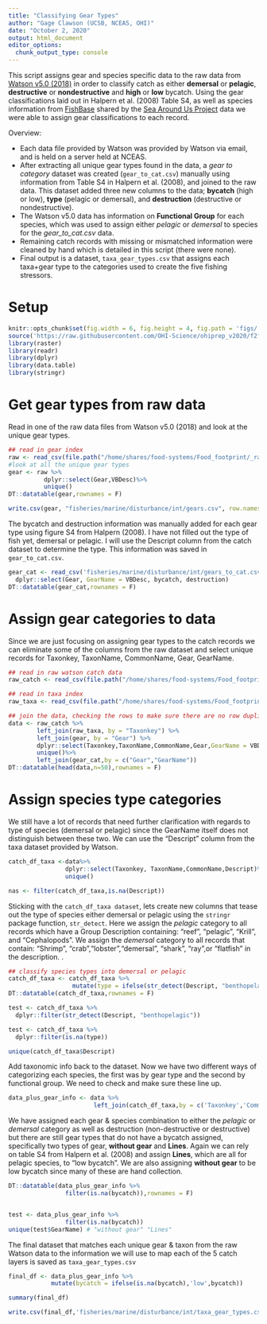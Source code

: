 ```yaml
---
title: "Classifying Gear Types"
author: "Gage Clawson (UCSB, NCEAS, OHI)"
date: "October 2, 2020"
output: html_document
editor_options: 
  chunk_output_type: console
---
```


This script assigns gear and species specific data to the raw data from [Watson v5.0 (2018)](https://www.nature.com/articles/sdata201739) in order to classify catch as either **demersal** or **pelagic**, **destructive** or **nondestructive** and **high** or **low** bycatch. Using the gear classifications laid out in Halpern et al. (2008) Table S4, as well as species information from [FishBase](http://www.fishbase.org/search.php) shared by the [Sea Around Us Project](http://www.seaaroundus.org/) data we were able to assign gear classifications to each record.

Overview:

- Each data file provided by Watson was provided by Watson via email, and is held on a server held at NCEAS.
- After extracting all unique gear types found in the data, a *gear to category* dataset was created (`gear_to_cat.csv`) manually using information from Table S4 in Halpern et al. (2008), and joined to the raw data. This dataset added three new columns to the data; **bycatch** (high or low), **type** (pelagic or demersal), and **destruction** (destructive or nondestructive). 
- The Watson v5.0 data has information on **Functional Group** for each species, which was used to assign either *pelagic* or *demersal* to species for the *gear_to_cat.csv* data.
- Remaining catch records with missing or mismatched information were cleaned by hand which is detailed in this script (there were none).
- Final output is a dataset, `taxa_gear_types.csv` that assigns each taxa+gear type to the categories used to create the five fishing stressors.


# Setup
```r
knitr::opts_chunk$set(fig.width = 6, fig.height = 4, fig.path = 'figs/',message = FALSE, warning = FALSE)
source('https://raw.githubusercontent.com/OHI-Science/ohiprep_v2020/f2f4f0592d29e465dba2b3889d110cbda56eeff9/workflow/R/common.R')
library(raster)
library(readr)
library(dplyr)
library(data.table)
library(stringr)
```

# Get gear types from raw data

Read in one of the raw data files from Watson v5.0 (2018) and look at the unique gear types.

```r

## read in gear index 
raw <- read_csv(file.path("/home/shares/food-systems/Food_footprint/_raw_data/watson_data/v5.0/Codes_gear.csv"))
#look at all the unique gear types
gear <- raw %>%
          dplyr::select(Gear,VBDesc)%>%
          unique()
DT::datatable(gear,rownames = F)

write.csv(gear, "fisheries/marine/disturbance/int/gears.csv", row.names = FALSE)
```


The bycatch and destruction information was manually added for each gear type using figure S4 from Halpern (2008). I have not filled out the type of fish yet, demersal or pelagic. I will use the Descript column from the catch dataset to determine the type. This information was saved in `gear_to_cat.csv`.


```r
gear_cat <- read_csv('fisheries/marine/disturbance/int/gears_to_cat.csv') %>%
  dplyr::select(Gear, GearName = VBDesc, bycatch, destruction)
DT::datatable(gear_cat,rownames = F)
```

# Assign gear categories to data

Since we are just focusing on assigning gear types to the catch records we can eliminate some of the columns from the raw dataset and select unique records for Taxonkey, TaxonName, CommonName, Gear, GearName.

```r

## read in raw watson catch data 
raw_catch <- read_csv(file.path("/home/shares/food-systems/Food_footprint/_raw_data/watson_data/v5.0/Catch2015_2019.csv"))

## read in taxa index
raw_taxa <- read_csv(file.path("/home/shares/food-systems/Food_footprint/_raw_data/watson_data/v5.0/Codes_taxa.csv"))

## join the data, checking the rows to make sure there are no row duplications
data <- raw_catch %>%
        left_join(raw_taxa, by = "Taxonkey") %>%
        left_join(gear, by = "Gear") %>% 
        dplyr::select(Taxonkey,TaxonName,CommonName,Gear,GearName = VBDesc, Descript)%>%
        unique()%>%
        left_join(gear_cat,by = c("Gear","GearName"))
DT::datatable(head(data,n=50),rownames = F)
```

# Assign species type categories

We still have a lot of records that need further clarification with regards to type of species (demersal or pelagic) since the GearName itself does not distinguish between these two. We can use the "Descript" column from the taxa dataset provided by Watson. 


```r
catch_df_taxa <-data%>%
                dplyr::select(Taxonkey, TaxonName,CommonName,Descript)%>%
                unique()

nas <- filter(catch_df_taxa,is.na(Descript))
```

Sticking with the `catch_df_taxa dataset`, lets create new columns that tease out the type of species either demersal or pelagic using the `stringr` package function, `str_detect`. Here we assign the *pelagic* category to all records which have a Group Description containing: "reef", "pelagic", "Krill", and "Cephalopods". We assign the *demersal* category to all records that contain: "Shrimp", "crab","lobster","demersal", "shark", "ray",or "flatfish" in the description.
.

```r
## classify species types into demersal or pelagic
catch_df_taxa <- catch_df_taxa %>%
                  mutate(type = ifelse(str_detect(Descript, "benthopelagic|shrimp|crab|lobster|demersal|flatfish|shark|ray"),"demersal", ifelse(str_detect(Descript, "reef|pelagic >|pelagic <|pelagic 30|krill|cephalopods"), "pelagic", NA)))
DT::datatable(catch_df_taxa,rownames = F)

test <- catch_df_taxa %>%
  dplyr::filter(str_detect(Descript, "benthopelagic"))

test <- catch_df_taxa %>%
  dplyr::filter(is.na(type))

unique(catch_df_taxa$Descript)
```

Add taxonomic info back to the dataset. Now we have two different ways of categorizing each species, the first was by gear type and the second by functional group. We need to check and make sure these line up.

```r
data_plus_gear_info <- data %>%
                        left_join(catch_df_taxa,by = c('Taxonkey','CommonName','TaxonName', 'Descript')) 
```


We have assigned each gear & species combination to either the *pelagic* or *demersal* category as well as destruction (non-destructive or destructive) but there are still gear types that do not have a bycatch assigned, specifically two types of gear, **without gear** and **Lines**. Again we can rely on table S4 from Halpern et al. (2008) and assign **Lines**, which are all for pelagic species, to "low bycatch". We are also assigning **without gear** to be low bycatch since many of these are hand collection.

```r
DT::datatable(data_plus_gear_info %>%
                filter(is.na(bycatch)),rownames = F)


test <- data_plus_gear_info %>%
                filter(is.na(bycatch))
unique(test$GearName) # "without gear" "Lines"
```

The final dataset that matches each unique gear & taxon from the raw Watson data to the information we will use to map each of the 5 catch layers is saved as `taxa_gear_types.csv`

```r
final_df <- data_plus_gear_info %>%
            mutate(bycatch = ifelse(is.na(bycatch),'low',bycatch))

summary(final_df)

write.csv(final_df,'fisheries/marine/disturbance/int/taxa_gear_types.csv', row.names = FALSE)
```